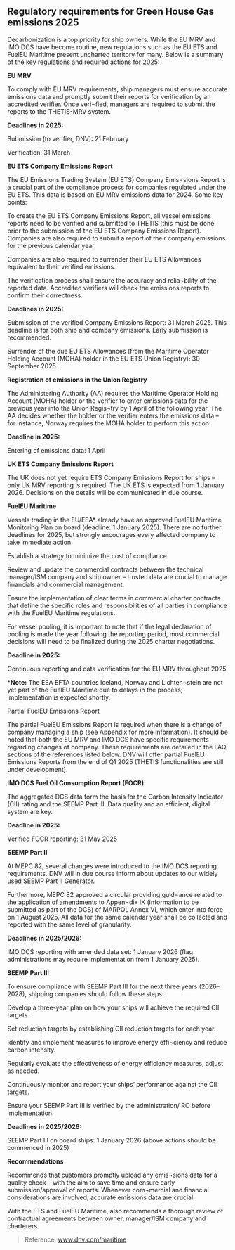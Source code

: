 ## Regulatory requirements for Green House Gas emissions 2025

<div className='news-paragraph'>
Decarbonization is a top priority for ship owners. While the EU MRV and IMO DCS have become routine, new regulations such as the EU ETS and FuelEU Maritime present uncharted territory for many. Below is a summary of the key regulations and required actions for 2025: 

**EU MRV**

To comply with EU MRV requirements, ship managers must ensure accurate emissions data and promptly submit their reports for verification by an accredited verifier. Once veri¬fied, managers are required to submit the reports to the THETIS-MRV system. 

**Deadlines in 2025:** 

Submission (to verifier, DNV): 21 February

Verification: 31 March

**EU ETS Company Emissions Report**

The EU Emissions Trading System (EU ETS) Company Emis¬sions Report is a crucial part of the compliance process for companies regulated under the EU ETS. This data is based on EU MRV emissions data for 2024. Some key points: 

To create the EU ETS Company Emissions Report, all vessel emissions reports need to be verified and submitted to THETIS (this must be done prior to the submission of the EU ETS Company Emissions Report). Companies are also required to submit a report of their company emissions for the previous calendar year. 

Companies are also required to surrender their EU ETS Allowances equivalent to their verified emissions. 

The verification process shall ensure the accuracy and relia¬bility of the reported data. Accredited verifiers will check the emissions reports to confirm their correctness.

**Deadlines in 2025:**

Submission of the verified Company Emissions Report: 31 March 2025. This deadline is for both ship and company emissions. Early submission is recommended. 

Surrender of the due EU ETS Allowances (from the Maritime Operator Holding Account (MOHA) holder in the EU ETS Union Registry): 30 September 2025. 

**Registration of emissions in the Union Registry**

The Administering Authority (AA) requires the Maritime Operator Holding Account (MOHA) holder or the verifier to enter emissions data for the previous year into the Union Regis¬try by 1 April of the following year. The AA decides whether the holder or the verifier enters the emissions data – for instance, Norway requires the MOHA holder to perform this action. 

**Deadline in 2025:**

Entering of emissions data: 1 April 

**UK ETS Company Emissions Report** 

The UK does not yet require ETS Company Emissions Report for ships – only UK MRV reporting is required. The UK ETS is expected from 1 January 2026. Decisions on the details will be communicated in due course. 

**FuelEU Maritime** 

Vessels trading in the EU/EEA* already have an approved FuelEU Maritime Monitoring Plan on board (deadline: 1 January 2025). There are no further deadlines for 2025, but  strongly encourages every affected company to take immediate action: 

Establish a strategy to minimize the cost of compliance. 

Review and update the commercial contracts between the technical manager/ISM company and ship owner – trusted data are crucial to manage financials and commercial management. 

Ensure the implementation of clear terms in commercial charter contracts that define the specific roles and responsibilities of all parties in compliance with the FuelEU Maritime regulations. 

For vessel pooling, it is important to note that if the legal declaration of pooling is made the year following the reporting period, most commercial decisions will need to be finalized during the 2025 charter negotiations. 

**Deadline in 2025:**

Continuous reporting and data verification for the EU MRV throughout 2025 

\***Note:** The EEA EFTA countries Iceland, Norway and Lichten¬stein are not yet part of the FuelEU Maritime due to delays in the process; implementation is expected shortly. 

Partial FuelEU Emissions Report 

The partial FuelEU Emissions Report is required when there is a change of company managing a ship (see Appendix for more information). It should be noted that both the EU MRV and IMO DCS have specific requirements regarding changes of company. These requirements are detailed in the FAQ sections of the references listed below. DNV will offer partial FuelEU Emissions Reports from the end of Q1 2025 (THETIS functionalities are still under development). 

**IMO DCS Fuel Oil Consumption Report (FOCR)** 

The aggregated DCS data form the basis for the Carbon Intensity Indicator (CII) rating and the SEEMP Part III. Data quality and an efficient, digital system are key.
 
**Deadline in 2025:** 

Verified FOCR reporting: 31 May 2025 

**SEEMP Part II** 

At MEPC 82, several changes were introduced to the IMO DCS reporting requirements. DNV will in due course inform about updates to our widely used SEEMP Part II Generator. 

Furthermore, MEPC 82 approved a circular providing guid¬ance related to the application of amendments to Appen¬dix IX (information to be submitted as part of the DCS) of MARPOL Annex VI, which enter into force on 1 August 2025. All data for the same calendar year shall be collected and reported with the same level of granularity. 

**Deadlines in 2025/2026:** 

IMO DCS reporting with amended data set: 1 January 2026 (flag administrations may require implementation from 1 January 2025). 

**SEEMP Part III** 

To ensure compliance with SEEMP Part III for the next three years (2026–2028), shipping companies should follow these steps: 

Develop a three-year plan on how your ships will achieve the required CII targets. 

Set reduction targets by establishing CII reduction targets for each year. 

Identify and implement measures to improve energy effi¬ciency and reduce carbon intensity. 

Regularly evaluate the effectiveness of energy efficiency measures, adjust as needed. 

Continuously monitor and report your ships’ performance against the CII targets. 

Ensure your SEEMP Part III is verified by the administration/ RO before implementation.

**Deadlines in 2025/2026:**

SEEMP Part III on board ships: 1 January 2026 (above actions should be commenced in 2025) 

**Recommendations**

Recommends that customers promptly upload any emis¬sions data for a quality check – with the aim to save time and ensure early submission/approval of reports. Whenever com¬mercial and financial considerations are involved, accurate emissions data are crucial. 

With the ETS and FuelEU Maritime,  also recommends a thorough review of contractual agreements between owner, manager/ISM company and charterers. 
</div>

> Reference: www.dnv.com/maritime